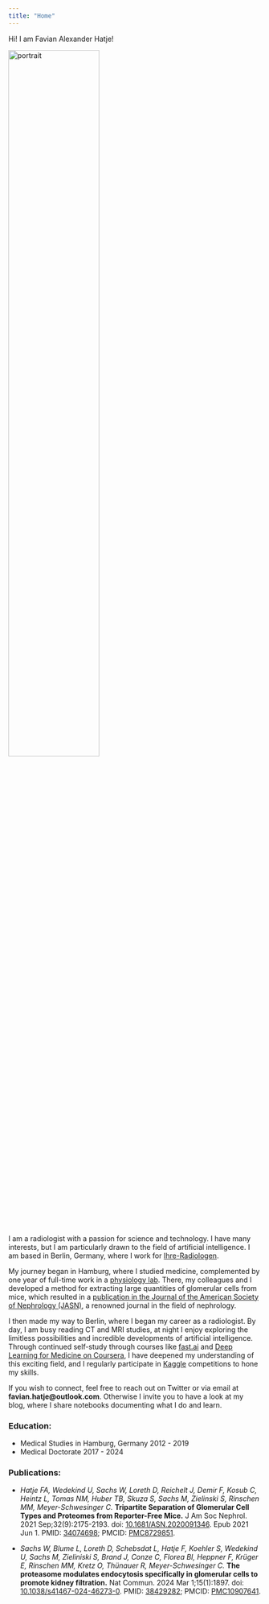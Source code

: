 ```yaml
---
title: "Home"
---
```


<p class="hello">Hi! I am Favian Alexander Hatje!</p>

<div class="hello-image-container">
  <img class="hello-image" alt="portrait" src="portrait.png" width=60%>
</div>


I am a radiologist with a passion for science and technology. I have many interests, but I am particularly drawn to the field of artificial intelligence. I am based in Berlin, Germany, where I work for [Ihre-Radiologen](https://ihre-radiologen.de).

My journey began in Hamburg, where I studied medicine, complemented by one year of full-time work in a [physiology lab](http://meyerschwesingerlab.de/). There, my colleagues and I developed a method for extracting large quantities of glomerular cells from mice, which resulted in a [publication in the Journal of the American Society of Nephrology (JASN)](https://jasn.asnjournals.org/content/32/9/2175), a renowned journal in the field of nephrology.

I then made my way to Berlin, where I began my career as a radiologist. By day, I am busy reading CT and MRI studies, at night I enjoy exploring the limitless possibilities and incredible developments of artificial intelligence. Through continued self-study through courses like [fast.ai](https://www.fast.ai/) and [Deep Learning for Medicine on Coursera](https://www.coursera.org/specializations/ai-for-medicine), I have deepened my understanding of this exciting field, and I regularly participate in [Kaggle](https://www.kaggle.com/favianh) competitions to hone my skills.

If you wish to connect, feel free to reach out on Twitter or via email at __favian.hatje@outlook.com__. Otherwise I invite you to have a look at my blog, where I share notebooks documenting what I do and learn.


### Education:
- Medical Studies in Hamburg, Germany 2012 - 2019
- Medical Doctorate 2017 - 2024

### Publications:
- _Hatje FA, Wedekind U, Sachs W, Loreth D, Reichelt J, Demir F, Kosub C, Heintz L, Tomas NM, Huber TB, Skuza S, Sachs M, Zielinski S, Rinschen MM, Meyer-Schwesinger C._ __Tripartite Separation of Glomerular Cell Types and Proteomes from Reporter-Free Mice.__ J Am Soc Nephrol. 2021 Sep;32(9):2175-2193. doi: [10.1681/ASN.2020091346](https://jasn.asnjournals.org/content/32/9/2175). Epub 2021 Jun 1. PMID: [34074698](https://pubmed.ncbi.nlm.nih.gov/34074698/); PMCID: [PMC8729851](https://www.ncbi.nlm.nih.gov/pmc/articles/PMC8729851/).

- _Sachs W, Blume L, Loreth D, Schebsdat L, Hatje F, Koehler S, Wedekind U, Sachs M, Zieliniski S, Brand J, Conze C, Florea BI, Heppner F, Krüger E, Rinschen MM, Kretz O, Thünauer R, Meyer-Schwesinger C._ __The proteasome modulates endocytosis specifically in glomerular cells to promote kidney filtration.__ Nat Commun. 2024 Mar 1;15(1):1897. doi: [10.1038/s41467-024-46273-0](https://www.nature.com/articles/s41467-024-46273-0). PMID: [38429282](https://pubmed.ncbi.nlm.nih.gov/38429282/); PMCID: [PMC10907641](https://www.ncbi.nlm.nih.gov/pmc/articles/PMC10907641/).
